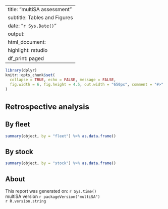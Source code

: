 
---
title: "multiSA assessment"
subtitle: Tables and Figures
date: "`r Sys.Date()`"
output:
  html_document:
    highlight: rstudio
    df_print: paged
---

<style type="text/css">
h1 { /* Header 1 */
  font-size: 24px;
}
</style>

```r
library(dplyr)
knitr::opts_chunk$set(
  collapse = TRUE, echo = FALSE, message = FALSE,
  fig.width = 6, fig.height = 4.5, out.width = "650px", comment = "#>"
)
```

# Retrospective analysis {.tabset}

## By fleet {.tabset}

```r
summary(object, by = "fleet") %>% as.data.frame()
```

<!-- *ADD FLEET RMD* -->

## By stock {.tabset}

```r
summary(object, by = "stock") %>% as.data.frame()
```

<!-- *ADD STOCK RMD* -->

## About

This report was generated on: `r Sys.time()`<br />
multiSA version `r packageVersion("multiSA")`<br />
`r R.version.string`
